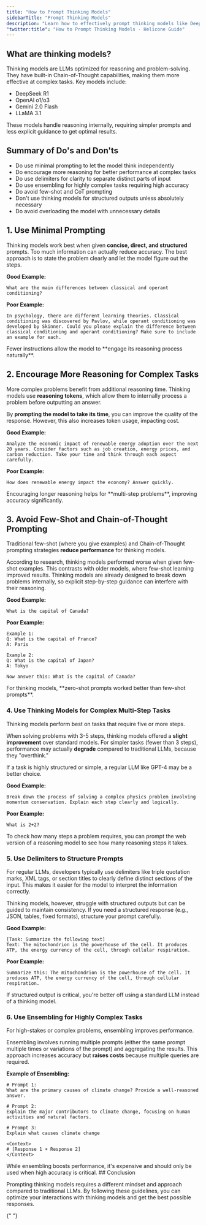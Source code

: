 ```yaml
---
title: "How to Prompt Thinking Models"
sidebarTitle: "Prompt Thinking Models"
description: "Learn how to effectively prompt thinking models like DeepSeek R1 and OpenAI o1/o3 for optimal results."
"twitter:title": "How to Prompt Thinking Models - Helicone Guide"
---
```



## What are thinking models?

Thinking models are LLMs optimized for reasoning and problem-solving. They have built-in Chain-of-Thought capabilities, making them more effective at complex tasks. Key models include:

- DeepSeek R1
- OpenAI o1/o3
- Gemini 2.0 Flash
- LLaMA 3.1

These models handle reasoning internally, requiring simpler prompts and less
explicit guidance to get optimal results.

## Summary of Do's and Don'ts

- Do use minimal prompting to let the model think independently
- Do encourage more reasoning for better performance at complex tasks
- Do use delimiters for clarity to separate distinct parts of input
- Do use ensembling for highly complex tasks requiring high accuracy
- Do avoid few-shot and CoT prompting
- Don't use thinking models for structured outputs unless absolutely necessary
- Do avoid overloading the model with unnecessary details

## 1. Use Minimal Prompting

Thinking models work best when given **concise, direct, and structured** prompts. Too much information can actually reduce accuracy. The best approach is to state the problem clearly and let the model figure out the steps.

**Good Example:**

```
What are the main differences between classical and operant conditioning?
```

**Poor Example:**

```
In psychology, there are different learning theories. Classical conditioning was discovered by Pavlov, while operant conditioning was developed by Skinner. Could you please explain the difference between classical conditioning and operant conditioning? Make sure to include an example for each.
```

<Tip>
  Fewer instructions allow the model to **engage its reasoning process
  naturally**.
</Tip>

## 2. Encourage More Reasoning for Complex Tasks

More complex problems benefit from additional reasoning time. Thinking models use **reasoning tokens**, which allow them to internally process a problem before outputting an answer.

By **prompting the model to take its time**, you can improve the quality of the response. However, this also increases token usage, impacting cost.

**Good Example:**

```
Analyze the economic impact of renewable energy adoption over the next 20 years. Consider factors such as job creation, energy prices, and carbon reduction. Take your time and think through each aspect carefully.
```

**Poor Example:**

```
How does renewable energy impact the economy? Answer quickly.
```

<Tip>
  Encouraging longer reasoning helps for **multi-step problems**, improving
  accuracy significantly.
</Tip>

## 3. Avoid Few-Shot and Chain-of-Thought Prompting

Traditional few-shot (where you give examples) and Chain-of-Thought prompting strategies **reduce performance** for thinking models.

According to research, thinking models performed worse when given few-shot examples. This contrasts with older models, where few-shot learning improved results. Thinking models are already designed to break down problems internally, so explicit step-by-step guidance can interfere with their reasoning.

**Good Example:**

```
What is the capital of Canada?
```

**Poor Example:**

```
Example 1:
Q: What is the capital of France?
A: Paris

Example 2:
Q: What is the capital of Japan?
A: Tokyo

Now answer this: What is the capital of Canada?
```

<Tip>
  For thinking models, **zero-shot prompts worked better than few-shot
  prompts**.
</Tip>

### 4. Use Thinking Models for Complex Multi-Step Tasks

Thinking models perform best on tasks that require five or more steps.

When solving problems with 3-5 steps, thinking models offered a **slight improvement** over standard models. For simpler tasks (fewer than 3 steps), performance may actually **degrade** compared to traditional LLMs, because they "overthink."

If a task is highly structured or simple, a regular LLM like GPT-4 may be a better choice.

**Good Example:**

```
Break down the process of solving a complex physics problem involving momentum conservation. Explain each step clearly and logically.
```

**Poor Example:**

```
What is 2+2?
```

<Tip>
  To check how many steps a problem requires, you can prompt the web version of
  a reasoning model to see how many reasoning steps it takes.
</Tip>

### 5. Use Delimiters to Structure Prompts

For regular LLMs, developers typically use delimiters like triple quotation marks, XML tags, or section titles to clearly define distinct sections of the input. This makes it easier for the model to interpret the information correctly.

Thinking models, however, struggle with structured outputs but can be guided to maintain consistency. If you need a structured response (e.g., JSON, tables, fixed formats), structure your prompt carefully.

**Good Example:**

```
[Task: Summarize the following text]
Text: The mitochondrion is the powerhouse of the cell. It produces ATP, the energy currency of the cell, through cellular respiration.
```

**Poor Example:**

```
Summarize this: The mitochondrion is the powerhouse of the cell. It produces ATP, the energy currency of the cell, through cellular respiration.
```

<Tip>
  If structured output is critical, you're better off using a standard LLM
  instead of a thinking model.
</Tip>

### 6. Use Ensembling for Highly Complex Tasks

For high-stakes or complex problems, ensembling improves performance.

Ensembling involves running multiple prompts (either the same prompt multiple times or variations of the prompt) and aggregating the results. This approach increases accuracy but **raises costs** because multiple queries are required.

**Example of Ensembling:**

```
# Prompt 1:
What are the primary causes of climate change? Provide a well-reasoned answer.

# Prompt 2:
Explain the major contributors to climate change, focusing on human activities and natural factors.

# Prompt 3:
Explain what causes climate change

<Context>
# [Response 1 + Response 2]
</Context>
```

<Tip>
  While ensembling boosts performance, it's expensive and should only be used
  when high accuracy is critical.
</Tip>
## Conclusion

Prompting thinking models requires a different mindset and approach compared to traditional LLMs. By following these guidelines, you can optimize your interactions with thinking models and get the best possible responses.

<QuestionsSection />{" "}
